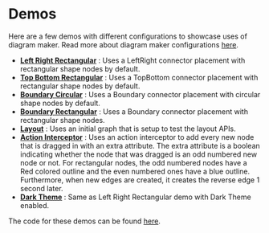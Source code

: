 
<Meta title="Docs/Explore/Demos" />

# Demos

Here are a few demos with different configurations to showcase uses of diagram maker. Read more about diagram maker configurations [here](?path=/story/docs-usage-configuration--page).

* **[Left Right Rectangular](?path=/story/demos-diagram-maker--left-right-rectangular)** : Uses a LeftRight connector placement with rectangular shape nodes by default.
* **[Top Bottom Rectangular](?path=/story/demos-diagram-maker--top-bottom-rectangular)** : Uses a TopBottom connector placement with rectangular shape nodes by default.
* **[Boundary Circular](?path=/story/demos-diagram-maker--boundary-circular)** : Uses a Boundary connector placement with circular shape nodes by default.
* **[Boundary Rectangular](?path=/story/demos-diagram-maker--boundary-rectangular)** : Uses a Boundary connector placement with rectangular shape nodes.
* **[Layout](?path=/story/demos-diagram-maker--layout)** : Uses an initial graph that is setup to test the layout APIs.
* **[Action Interceptor](?path=/story/demos-diagram-maker--action-interceptor)** : Uses an action interceptor to add every new node that is dragged in with an extra attribute. The extra attribute is a boolean indicating whether the node that was dragged is an odd numbered new node or not. For rectangular nodes, the odd numbered nodes have a Red colored outline and the even numbered ones have a blue outline. Furthermore, when new edges are created, it creates the reverse edge 1 second later.
* **[Dark Theme](?path=/story/demos-diagram-maker--dark-theme)** : Same as Left Right Rectangular demo with Dark Theme enabled.

The code for these demos can be found [here](https://github.com/awslabs/diagram-maker/tree/master/integ).
